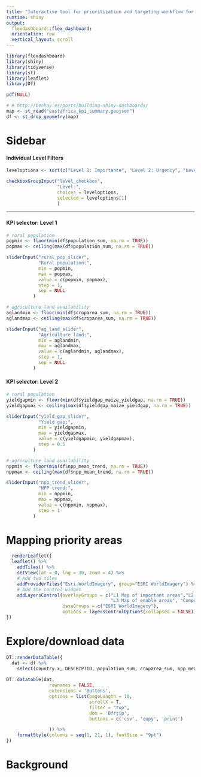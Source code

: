 ```yaml
---
title: "Interactive tool for prioritization and targeting workflow for the Excellence in Agronomy (EiA) platform"
runtime: shiny
output: 
  flexdashboard::flex_dashboard:
  orientation: row
  vertical_layout: scroll
---
```



```r
library(flexdashboard)
library(shiny)
library(tidyverse)
library(sf)
library(leaflet)
library(DT)

pdf(NULL)

# # http://benhay.es/posts/building-shiny-dashboards/
map <- st_read("eastafrica_kpi_summary.geojson")
df <- st_drop_geometry(map)
```


Sidebar {.sidebar data-width=400}
=====================================

#### **Individual Level Filters**

```r

leveloptions <- sort(c("Level 1: Importance", "Level 2: Urgency", "Level 3: Enabler"))

checkboxGroupInput("level_checkbox",
                   "Level:",
                   choices = leveloptions,
                   selected = leveloptions[1]
                   )
```

<hr/>

#### **KPI selector: Level 1**

```r

# rural population
popmin <- floor(min(df$population_sum, na.rm = TRUE))
popmax <- ceiling(max(df$population_sum, na.rm = TRUE))

sliderInput("rural_pop_slider",
            "Rural population:",
            min = popmin,
            max = popmax,
            value = c(popmin, popmax),
            step = 1,
            sep = NULL
          )

# agriculture land availability
aglandmin <- floor(min(df$croparea_sum, na.rm = TRUE))
aglandmax <- ceiling(max(df$croparea_sum, na.rm = TRUE))

sliderInput("ag_land_slider",
            "Agriculture land:",
            min = aglandmin,
            max = aglandmax,
            value = c(aglandmin, aglandmax),
            step = 1,
            sep = NULL
          )
```

#### **KPI selector: Level 2**

```r

# rural population
yieldgapmin <- floor(min(df$yieldgap_maize_yieldgap, na.rm = TRUE))
yieldgapmax <- ceiling(max(df$yieldgap_maize_yieldgap, na.rm = TRUE))

sliderInput("yield_gap_slider",
            "Yield gap:",
            min = yieldgapmin,
            max = yieldgapmax,
            value = c(yieldgapmin, yieldgapmax),
            step = 0.5
          )

# agriculture land availability
nppmin <- floor(min(df$npp_mean_trend, na.rm = TRUE))
nppmax <- ceiling(max(df$npp_mean_trend, na.rm = TRUE))

sliderInput("npp_trend_slider",
            "NPP trend:",
            min = nppmin,
            max = nppmax,
            value = c(nppmin, nppmax),
            step = 1
          )
```


Mapping priority areas
=====================================

```r
  renderLeaflet({
  leaflet() %>%
    addTiles() %>%
    setView(lat = 0, lng = 30, zoom = 4) %>%
    # Add two tiles
    addProviderTiles("Esri.WorldImagery", group="ESRI WorldImagery") %>%
    # Add the control widget
    addLayersControl(overlayGroups = c("L1 Map of important areas","L2 Map of urgent areas",
                                       "L3 Map of enable areas", "Composite score maps") , 
                     baseGroups = c("ESRI WorldImagery"),
                     options = layersControlOptions(collapsed = FALSE))  
})
```


Explore/download data
=====================================

```r
DT::renderDataTable({
  dat <- df %>%
    select(country.x, DESCRIPTIO, population_sum, croparea_sum, npp_mean_trend, yieldgap_maize_yieldgap)
  
DT::datatable(dat,
                rownames = FALSE,
                extensions = 'Buttons',
                options = list(pageLength = 10, 
                               scrollX = T,
                               filter = "top",
                               dom = 'Bfrtip',
                               buttons = c('csv', 'copy', 'print')

                )) %>%
    formatStyle(columns = seq(1, 21, 1), fontSize = "9pt")
})
```


###

Background
=====================================



###

